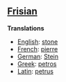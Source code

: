 ==[[Frisian]]==

'''Translations'''

*[[English]]: [[stone]]
*[[French]]: [[pierre]]
*[[German]]: [[Stein]]
*[[Greek]]: [[petros]]
*[[Latin]]: [[petrus]]